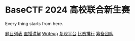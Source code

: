 # BaseCTF 2024 高校联合新生赛

Every thing starts from here.

[题目列表](/2024/challenges.html)
[直播讲解](/2024/record.html)
[Writeup](https://j0zr0js7k7j.feishu.cn/docx/MS06dyLGRoHBfzxGPF1cz0VhnGh)
[复现平台](https://gz.imxbt.cn/games/13)
[比赛排行](/2024/scoreboard.html)
[筹备团队](/2024/supporters.html)

